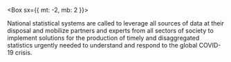 
<Box sx={{ mt: -2, mb: 2 }}>
  <DataSolutionsIcon height={96} />
</Box>

National statistical systems are called to leverage all sources of data at their
disposal and mobilize partners and experts from all sectors of society to
implement solutions for the production of timely and disaggregated statistics
urgently needed to understand and respond to the global COVID-19 crisis.
